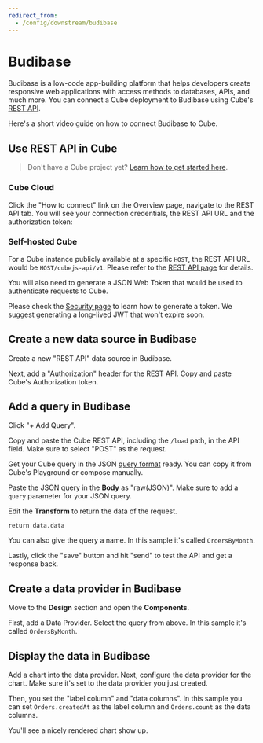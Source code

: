 ```yaml
---
redirect_from:
  - /config/downstream/budibase
---
```


# Budibase

Budibase is a low-code app-building platform that helps developers create
responsive web applications with access methods to databases, APIs, and much
more. You can connect a Cube deployment to Budibase using Cube's
[REST API](https://cube.dev/docs/rest-api).

Here's a short video guide on how to connect Budibase to Cube.

<LoomVideo url="https://www.loom.com/embed/c83e665fa1c947d89f3e304e5b5b81b4" />

## Use REST API in Cube

> Don't have a Cube project yet?
> [Learn how to get started here](https://cube.dev/docs/getting-started/cloud/overview).

###  Cube Cloud

Click the "How to connect" link on the Overview page, navigate to the REST API
tab. You will see your connection credentials, the REST API URL and the
authorization token:

<Screenshot src="https://ucarecdn.com/5e861647-21df-407d-951d-6a88d5ed9f97/" />

###  Self-hosted Cube

For a Cube instance publicly available at a specific `HOST`, the REST API URL
would be `HOST/cubejs-api/v1`. Please refer to the
[REST API page](https://cube.dev/docs/rest-api) for details.

You will also need to generate a JSON Web Token that would be used to
authenticate requests to Cube.

Please check the
[Security page](https://cube.dev/docs/security#generating-json-web-tokens-jwt)
to learn how to generate a token. We suggest generating a long-lived JWT that
won't expire soon.

## Create a new data source in Budibase

Create a new "REST API" data source in Budibase.

<Screenshot src="https://ucarecdn.com/381542a0-3d74-4ad6-9f3a-599be5d369f4/" />

Next, add a "Authorization" header for the REST API. Copy and paste Cube's
Authorization token.

<Screenshot src="https://ucarecdn.com/30f74134-1fd4-4d0c-af63-81f6e6aaebb5/" />

## Add a query in Budibase

Click "+ Add Query".

Copy and paste the Cube REST API, including the `/load` path, in the API field.
Make sure to select "POST" as the request.

<Screenshot src="https://ucarecdn.com/55fbd232-9eb4-4b5b-a15b-611da4381e7f/" />

Get your Cube query in the JSON
[query format](https://cube.dev/docs/query-format) ready. You can copy it from
Cube's Playground or compose manually.

Paste the JSON query in the **Body** as "raw(JSON)". Make sure to add a `query`
parameter for your JSON query.

<Screenshot src="https://ucarecdn.com/5d937df8-6b5f-4b45-ac20-6abcbbb5449a/" />

Edit the **Transform** to return the data of the request.

```
return data.data
```

<Screenshot src="https://ucarecdn.com/cda3e40a-ee99-4243-8a67-54e80d749270/" />

You can also give the query a name. In this sample it's called `OrdersByMonth`.

Lastly, click the "save" button and hit "send" to test the API and get a
response back.

## Create a data provider in Budibase

Move to the **Design** section and open the **Components**.

First, add a Data Provider. Select the query from above. In this sample it's
called `OrdersByMonth`.

<Screenshot src="https://ucarecdn.com/a882ca72-0b75-4a2a-87a0-8a8c0036dc96/" />

## Display the data in Budibase

Add a chart into the data provider. Next, configure the data provider for the
chart. Make sure it's set to the data provider you just created.

Then, you set the "label column" and "data columns". In this sample you can set
`Orders.createdAt` as the label column and `Orders.count` as the data columns.

<Screenshot src="https://ucarecdn.com/2f0ef897-13eb-4dc2-8869-e847618df4d9/" />

You'll see a nicely rendered chart show up.

<Screenshot src="https://ucarecdn.com/ee32dd7c-65ad-43cd-982c-1f3e5e50d057/" />
